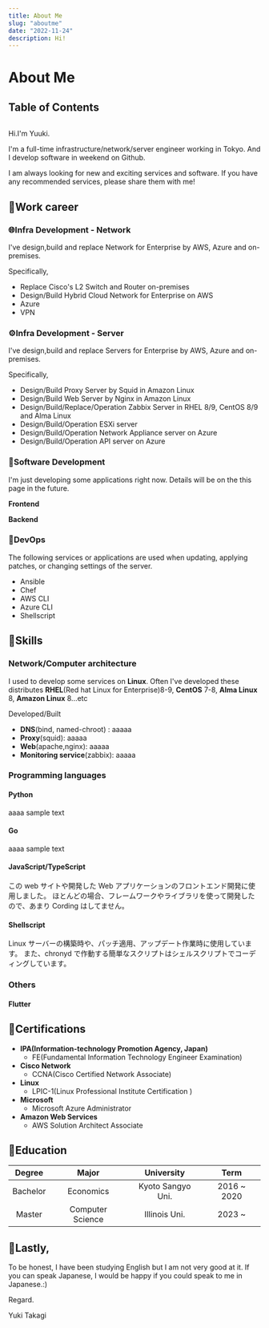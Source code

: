 ```yaml
---
title: About Me
slug: "aboutme"
date: "2022-11-24"
description: Hi!
---
```


# About Me

## Table of Contents

```toc

```

Hi.I'm Yuuki.

I'm a full-time infrastructure/network/server engineer working in Tokyo.
And I develop software in weekend on Github.

I am always looking for new and exciting services and software.
If you have any recommended services, please share them with me!

## 📎Work career

### 🌐Infra Development - Network

I've design,build and replace Network for Enterprise by AWS, Azure and on-premises.

Specifically,

- Replace Cisco's L2 Switch and Router on-premises
- Design/Build Hybrid Cloud Network for Enterprise on AWS
- Azure
- VPN

### ⚙️Infra Development - Server

I've design,build and replace Servers for Enterprise by AWS, Azure and on-premises.

Specifically,

- Design/Build Proxy Server by Squid in Amazon Linux
- Design/Build Web Server by Nginx in Amazon Linux
- Design/Build/Replace/Operation Zabbix Server in RHEL 8/9, CentOS 8/9 and Alma Linux
- Design/Build/Operation ESXi server
- Design/Build/Operation Network Appliance server on Azure
- Design/Build/Operation API server on Azure

### 🚀Software Development

I'm just developing some applications right now.
Details will be on the this page in the future.

**Frontend**

**Backend**

### 🔄DevOps

The following services or applications are used when updating, applying patches, or changing settings of the server.

- Ansible
- Chef
- AWS CLI
- Azure CLI
- Shellscript

## 📎Skills

### Network/Computer architecture

I used to develop some services on **Linux**.
Often I've developed these distributes **RHEL**(Red hat Linux for Enterprise)8-9, **CentOS** 7-8, **Alma Linux** 8, **Amazon Linux** 8...etc

Developed/Built

- **DNS**(bind, named-chroot) : aaaaa
- **Proxy**(squid): aaaaa
- **Web**(apache,nginx): aaaaa
- **Monitoring service**(zabbix): aaaaa

### Programming languages

#### Python

aaaa sample text

#### Go

aaaa sample text

#### JavaScript/TypeScript

この web サイトや開発した Web アプリケーションのフロントエンド開発に使用しました。
ほとんどの場合、フレームワークやライブラリを使って開発したので、あまり Cording はしてません。

#### Shellscript

Linux サーバーの構築時や、パッチ適用、アップデート作業時に使用しています。
また、chronyd で作動する簡単なスクリプトはシェルスクリプトでコーディングしています。

### Others

#### Flutter

## 📎Certifications

- **IPA(Information-technology Promotion Agency, Japan)**
  - FE(Fundamental Information Technology Engineer Examination)
- **Cisco Network**
  - CCNA(Cisco Certified Network Associate)
- **Linux**
  - LPIC-1(Linux Professional Institute Certification )
- **Microsoft**
  - Microsoft Azure Administrator
- **Amazon Web Services**
  - AWS Solution Architect Associate

## 📎Education

|  Degree  |      Major       |    University     |    Term     |
| :------: | :--------------: | :---------------: | :---------: |
| Bachelor |    Economics     | Kyoto Sangyo Uni. | 2016 ~ 2020 |
|  Master  | Computer Science |   Illinois Uni.   |   2023 ~    |

## 📎Lastly,

To be honest, I have been studying English but I am not very good at it.
If you can speak Japanese, I would be happy if you could speak to me in Japanese.:)

Regard.

Yuki Takagi
